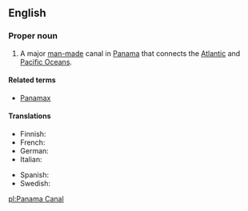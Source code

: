 ==English==
{{wikipedia}}
===Proper noun===
{{en-proper noun|sg=[[Panama]] [[canal|Canal]]}}

# A major [[man-made]] canal in [[Panama]] that connects the [[Atlantic Ocean|Atlantic]] and [[Pacific Ocean]]s.

====Related terms====
*[[Panamax]]

====Translations====
{{trans-top|Canal}}
*Finnish: {{t-|fi|Panaman kanava}}
*French: {{t|fr|Canal de Panamá|m}}
*German: {{t-|de|Panamakanal|m}}
*Italian: {{t|it|Canale di Panamá|m}}
{{trans-mid}}
*Spanish: {{t|es|Canal de Panamá|m}}
*Swedish: {{t|sv|Panamakanalen|c}}
{{trans-bottom}}

[[pl:Panama Canal]]